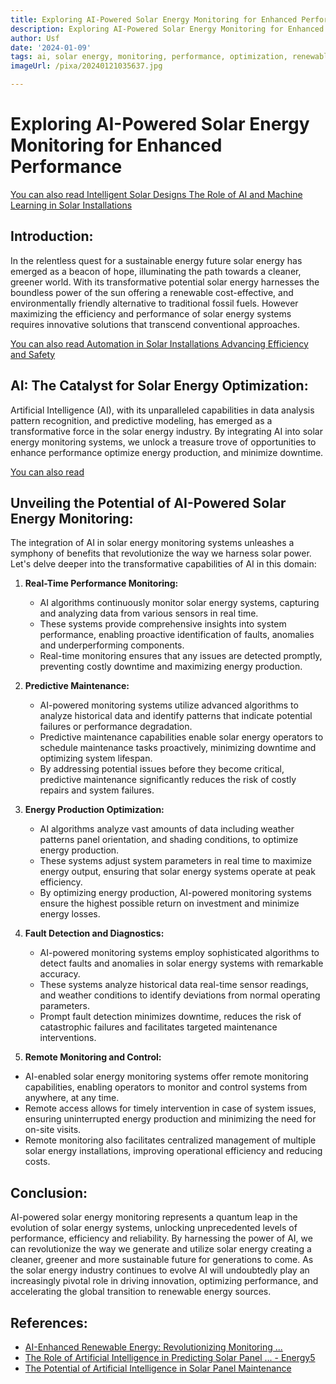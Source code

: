 ```yaml
---
title: Exploring AI-Powered Solar Energy Monitoring for Enhanced Performance
description: Exploring AI-Powered Solar Energy Monitoring for Enhanced Performance
author: Usf
date: '2024-01-09'
tags: ai, solar energy, monitoring, performance, optimization, renewable energy, sustainability
imageUrl: /pixa/20240121035637.jpg

---
```

# Exploring AI-Powered Solar Energy Monitoring for Enhanced  Performance

[You  can also read Intelligent  Solar Designs The Role of AI and Machine Learning in  Solar Installations](Intelligent%20Solar%20Designs%20The%20Role%20of%20AI%20and%20Machine%20Learning%20in%20Solar%20Installations)


## Introduction:
In the  relentless quest for a sustainable energy future solar  energy has emerged as a beacon of hope, illuminating  the path towards a cleaner, greener world. With its transformative potential solar energy harnesses the boundless power of the sun offering a renewable  cost-effective, and environmentally friendly alternative to traditional fossil  fuels.  However  maximizing the efficiency and  performance of solar energy systems requires innovative solutions that  transcend conventional approaches.

[You can also read Automation in Solar Installations Advancing  Efficiency and  Safety](Automation%20in%20Solar%20Installations%20Advancing%20Efficiency%20and%20Safety)


## AI: The Catalyst for Solar Energy Optimization:
Artificial Intelligence (AI), with its unparalleled capabilities in data analysis pattern recognition, and predictive modeling,  has emerged as a transformative force in the solar energy industry.  By integrating AI into solar energy monitoring  systems,  we unlock a treasure trove of opportunities to enhance performance optimize energy production, and minimize  downtime.

[You can also read ]()


## Unveiling  the Potential of AI-Powered Solar Energy Monitoring:
The  integration of AI in solar energy monitoring systems unleashes a symphony  of  benefits that revolutionize the way we harness solar power. Let's  delve deeper into the transformative capabilities  of AI in this  domain:

1. **Real-Time Performance Monitoring:**
    - AI algorithms  continuously monitor solar energy systems, capturing and analyzing data from various sensors in real time.
   - These systems provide comprehensive insights into system performance, enabling proactive identification of faults, anomalies and underperforming components.
   - Real-time monitoring ensures that any issues  are detected promptly, preventing  costly downtime and  maximizing energy production.

2. **Predictive Maintenance:**
   - AI-powered monitoring systems  utilize advanced algorithms  to analyze historical data and identify patterns that indicate potential failures or performance degradation.
    -  Predictive maintenance capabilities enable solar energy operators to schedule maintenance tasks proactively, minimizing  downtime and optimizing system lifespan.
    -  By addressing potential issues before they  become critical, predictive maintenance significantly reduces the risk of costly repairs and system failures.

3. **Energy  Production Optimization:**
   - AI  algorithms analyze vast amounts of data including weather patterns panel orientation, and shading conditions, to optimize energy production.
   - These systems adjust system parameters in  real time to maximize energy output, ensuring  that solar  energy systems operate  at peak efficiency.
    - By optimizing energy production, AI-powered monitoring systems ensure the highest possible return on investment and minimize energy losses.

4. **Fault Detection and Diagnostics:**
    - AI-powered monitoring systems employ sophisticated algorithms to detect faults and  anomalies in solar energy systems with remarkable  accuracy.
   - These systems analyze historical data real-time sensor readings, and weather conditions to identify deviations from normal operating parameters.
    - Prompt fault detection minimizes downtime, reduces the risk  of catastrophic  failures and facilitates targeted maintenance interventions.

5.  **Remote Monitoring and Control:**
   - AI-enabled solar energy monitoring systems offer remote monitoring capabilities, enabling operators to monitor and control systems from anywhere, at any time.
   - Remote access allows for timely intervention in case of system issues, ensuring uninterrupted energy production and minimizing the need for on-site visits.
   - Remote monitoring also facilitates centralized management of  multiple solar energy installations, improving operational efficiency and reducing costs.

## Conclusion:
AI-powered solar energy monitoring represents a quantum leap  in the evolution of solar energy systems, unlocking unprecedented levels of performance, efficiency and reliability. By harnessing  the power of AI, we can  revolutionize the way we generate and utilize solar  energy creating a cleaner, greener and more sustainable future for generations to come.  As the solar energy industry continues to evolve AI  will undoubtedly play an increasingly pivotal  role in driving innovation, optimizing performance, and accelerating the global transition to renewable energy sources.

## References:
- [AI-Enhanced Renewable Energy: Revolutionizing Monitoring ...](https://www.linkedin.com/pulse/ai-enhanced-renewable-energy-revolutionizing-driving-progress-salehi)
- [The Role of Artificial Intelligence in Predicting Solar Panel ... - Energy5](https://energy5.com/the-role-of-artificial-intelligence-in-predicting-solar-panel-performance)
- [The Potential of Artificial Intelligence in Solar Panel Maintenance](https://utilitiesone.com/the-potential-of-artificial-intelligence-in-solar-panel-maintenance)
